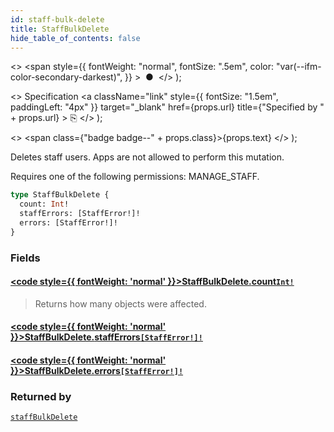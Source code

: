 ```yaml
---
id: staff-bulk-delete
title: StaffBulkDelete
hide_table_of_contents: false
---
```


  <>
    <span
      style={{
        fontWeight: "normal",
        fontSize: ".5em",
        color: "var(--ifm-color-secondary-darkest)",
      }}
    >
      &nbsp;●&nbsp;
    </span>
  </>
);

  <>
    Specification
    <a
      className="link"
      style={{ fontSize: "1.5em", paddingLeft: "4px" }}
      target="\_blank"
      href={props.url}
      title={"Specified by " + props.url}
    >
      ⎘
    </a>
  </>
);

  <>
    <span class={"badge badge--" + props.class}>{props.text}</span>
  </>
);

Deletes staff users. Apps are not allowed to perform this mutation.

Requires one of the following permissions: MANAGE_STAFF.

```graphql
type StaffBulkDelete {
  count: Int!
  staffErrors: [StaffError!]!
  errors: [StaffError!]!
}
```

### Fields

#### [<code style={{ fontWeight: 'normal' }}>StaffBulkDelete.<b>count</b></code>](#)<Bullet />[`Int!`](../../api-reference/scalars/int) <Badge class="secondary" text="non-null"/> <Badge class="secondary" text="scalar"/>

> Returns how many objects were affected.

#### [<code style={{ fontWeight: 'normal' }}>StaffBulkDelete.<b>staffErrors</b></code>](#)<Bullet />[`[StaffError!]!`](../../api-reference/objects/staff-error) <Badge class="secondary" text="non-null"/> <Badge class="secondary" text="object"/>

>

#### [<code style={{ fontWeight: 'normal' }}>StaffBulkDelete.<b>errors</b></code>](#)<Bullet />[`[StaffError!]!`](../../api-reference/objects/staff-error) <Badge class="secondary" text="non-null"/> <Badge class="secondary" text="object"/>

>

### Returned by

[`staffBulkDelete`](../../api-reference/mutations/staff-bulk-delete) <Badge class="secondary" text="mutation"/>

